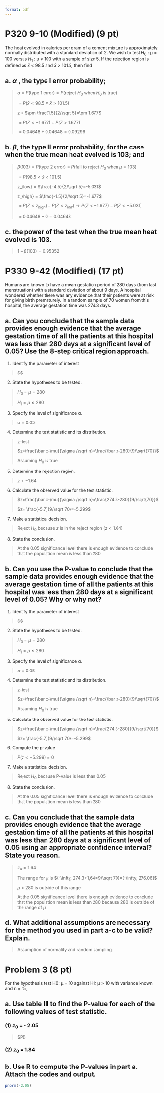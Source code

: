 ```yaml
---
format: pdf
---
```


# P320 9-10 (Modified) (9 pt)
The heat evolved in calories per gram of a cement mixture is approximately normally distributed with a standard deviation of 2. We wish to test $H_0$ : μ = 100 versus $H_1$ : μ ≠ 100 with a sample of size 5. If the rejection region is defined as $\bar x$ < 98.5 and $\bar x$ > 101.5, then find

## a. $\alpha$ , the type I error probability;

> $\alpha = P(\text{type 1 error}) = P(\text{reject }H_0 \text{ when }H_0\text{ is true})$
>
> $=P(\bar x <98.5\lor\bar x > 101.5)$
>
> z = $\pm \frac{1.5}{2/\sqrt 5}=\pm 1.677$
>
> $=P(Z<-1.677) + P(Z>1.677)$
>
> $= 0.04648+0.04648=0.09296$

## b. $\beta$, the type II error probability, for the case when the true mean heat evolved is 103; and

> $\beta(103) = P(\text{type 2 error}) = P(\text{fail to reject }H_0 \text{ when }\mu = 103)$
>
> $=P(98.5 <\bar x < 101.5)$
>
> z_{low} = $\frac{-4.5}{2/\sqrt 5}=-5.031$
>
> z_{high} = $\frac{-1.5}{2/\sqrt 5}=-1.677$
>
> $=P(Z<z_{high}) - P(Z<z_{low})\rightarrow P(Z<-1.677)-P(Z<-5.031)$
>
> $=0.04648-0=0.04648$

## c. the power of the test when the true mean heat evolved is 103.

> $1-\beta(103)=0.95352$

# P330 9-42 (Modified) (17 pt)
Humans are known to have a mean gestation period of 280 days (from last menstruation) with a standard deviation of about 9 days. A hospital wondered whether there was any evidence that their patients were at risk for giving birth prematurely. In a random sample of 70 women from this hospital, the average gestation time was 274.3 days.

## a. Can you conclude that the sample data provides enough evidence that the average gestation time of all the patients at this hospital was less than 280 days at a significant level of 0.05? Use the 8-step critical region approach.

1. Identify the parameter of interest

> $\mu $

2. State the hypotheses to be tested.

> $H_0 =\mu = 280$
>
> $H_1 =\mu \leq 280$

3. Specify the level of significance α.

> $\alpha = 0.05$

4. Determine the test statistic and its distribution.

> z-test
>
> $z=\frac{\bar x-\mu}{\sigma /\sqrt n}=\frac{\bar x-280}{9/\sqrt{70}}$
>
> Assuming $H_0$ is true

5. Determine the rejection region.

> $z<-1.64$

6. Calculate the observed value for the test statistic.

> $z=\frac{\bar x-\mu}{\sigma /\sqrt n}=\frac{274.3-280}{9/\sqrt{70}}$
>
> $z= \frac{-5.7}{9/\sqrt 70}=-5.299$

7. Make a statistical decision.

> Reject $H_0$ because $z$ is in the reject region ($z<1.64$)

8. State the conclusion.

> At the $0.05$ significance level there is enough evidence to conclude that the population mean is less than $280$


## b. Can you use the P-value to conclude that the sample data provides enough evidence that the average gestation time of all the patients at this hospital was less than 280 days at a significant level of 0.05? Why or why not?

1. Identify the parameter of interest

> $\mu $

2. State the hypotheses to be tested.

> $H_0 =\mu = 280$
>
> $H_1 =\mu \leq 280$

3. Specify the level of significance α.

> $\alpha = 0.05$

4. Determine the test statistic and its distribution.

> z-test
>
> $z=\frac{\bar x-\mu}{\sigma /\sqrt n}=\frac{\bar x-280}{9/\sqrt{70}}$
>
> Assuming $H_0$ is true

5. Calculate the observed value for the test statistic.

> $z=\frac{\bar x-\mu}{\sigma /\sqrt n}=\frac{274.3-280}{9/\sqrt{70}}$
>
> $z= \frac{-5.7}{9/\sqrt 70}=-5.299$

6. Compute the p-value

> $P(z<-5.299)=0$

7. Make a statistical decision.

> Reject $H_0$ because P-value is less than $0.05$

8. State the conclusion.

> At the $0.05$ significance level there is enough evidence to conclude that the population mean is less than $280$

## c. Can you conclude that the sample data provides enough evidence that the average gestation time of all the patients at this hospital was less than 280 days at a significant level of 0.05 using an appropriate confidence interval? State you reason.

> $z_\alpha =1.64$
>
> The range for $\mu$ is $(-\infty, 274.3+1,64*9/\sqrt 70]=(-\infty, 276.06]$
>
> $\mu = 280$ is outside of this range
>
> At the $0.05$ significance level there is enough evidence to conclude that the population mean is less than $280$ because 280 is outside of the range of $\mu$

## d. What additional assumptions are necessary for the method you used in part a-c to be valid? Explain.

> Assumption of normality and random sampling

# Problem 3 (8 pt)
For the hypothesis test H0: μ = 10 against H1: μ > 10 with variance known and n = 15,

## a. Use table III to find the P-value for each of the following values of test statistic.
### (1) $z_0$ = - 2.05

> $P()

### (2) $z_0$ = 1.84

>

## b. Use R to compute the P-values in part a. Attach the codes and output.
```r
pnorm(-2.05)
```
